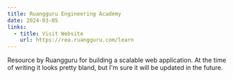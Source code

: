 ```yaml
---
title: Ruangguru Engineering Academy
date: 2024-03-05
links:
  - title: Visit Website
    url: https://rea.ruangguru.com/learn
---
```


Resource by Ruangguru for building a scalable web application. At the time of writing
it looks pretty bland, but I'm sure it will be updated in the future.
